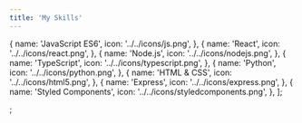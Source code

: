 ```yaml
---
title: 'My Skills'
---
```


  {
    name: 'JavaScript ES6',
    icon: '../../icons/js.png',
  },
  {
    name: 'React',
    icon: '../../icons/react.png',
  },
  {
    name: 'Node.js',
    icon: '../../icons/nodejs.png',
  },
  {
    name: 'TypeScript',
    icon: '../../icons/typescript.png',
  },
  {
    name: 'Python',
    icon: '../../icons/python.png',
  },
  {
    name: 'HTML & CSS',
    icon: '../../icons/html5.png',
  },
  {
    name: 'Express',
    icon: '../../icons/express.png',
  },
  {
    name: 'Styled Components',
    icon: '../../icons/styledcomponents.png',
  },
];

;
